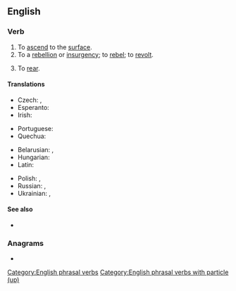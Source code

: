 ==English==

===Verb===
{{en-verb|rise<,,rose,risen> up}}

# To [[ascend]] to the [[surface]].
# To {{l|en|mount|id=launch}} a [[rebellion]] or [[insurgency]]; to [[rebel]]; to [[revolt]].
# {{lb|en|of a horse etc}} To [[rear]].

====Translations====
{{trans-top|to ascend to the surface}}
* Czech: {{t|cs|povstávat|impf}}, {{t|cs|povstat|pf}}
* Esperanto: {{t|eo|leviĝi}}
* Irish: {{t|ga|éirigh suas}}
{{trans-mid}}
* Portuguese: {{t|pt|erguer-se}}
* Quechua: {{t|qu|lluqsiy}}
{{trans-bottom}}

{{trans-top-also|to mount a rebellion|rebel|revolt}}
* Belarusian: {{t|be|паўстава́ць|impf}}, {{t|be|паўста́ць|pf}}
* Hungarian: {{t+|hu|felkel}}
* Latin: {{t|la|īnsurgō}}
{{trans-mid}}
* Polish: {{t+|pl|powstawać|impf}}, {{t+|pl|powstać|pf}}
* Russian: {{t+|ru|восстава́ть|impf}}, {{t+|ru|восста́ть|pf}}
* Ukrainian: {{t|uk|повстава́ти|impf}}, {{t|uk|повста́ти|pf}}
{{trans-bottom}}

====See also====
* {{l|en|uprise}}

===Anagrams===
* {{anagrams|en|a=eiprsu|Epirus|uprise}}

[[Category:English phrasal verbs]]
[[Category:English phrasal verbs with particle (up)]]